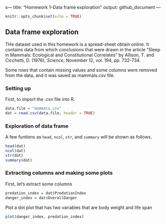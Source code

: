 s---
title: "Homework 1--Data frame exploration"
output: github_document
---

```r
knitr::opts_chunk$set(echo = TRUE)
```

## Data frame exploration

THe dataset used in this homework is a spread-sheet obtain online. It contains data from which conclusions  that were  drawn  in  the  article  "Sleep  in 
Mammals: Ecological and Constitutional Correlates" by Allison, T.  and 
Cicchetti, D. (1976), _Science_, November 12, vol. 194,  pp.  732-734. 

Some rows that contain missing values and some columns were removed from the data, and it was saved as mammals.csv file.

### Setting up
First, to import the .csv file into R.

```r
data.file = "mammals.csv"
dat = read.csv(data.file, header = TRUE)
```


### Exploration of data frame

A few funtions as `head`, `ncol`, `str`, and `summary` will be shown as follows.

```r
head(dat)
ncol(dat)
str(dat)
summary(dat)
```

### Extracting columns and making some plots

First, let's extract some columns
```r
predation_index = dat$PredationIndex
danger_index = dat$OverallDanger
```

Plot a dot plot that has two variables that are body weight and life span
```r
plot(danger_index, predation_index)
```


